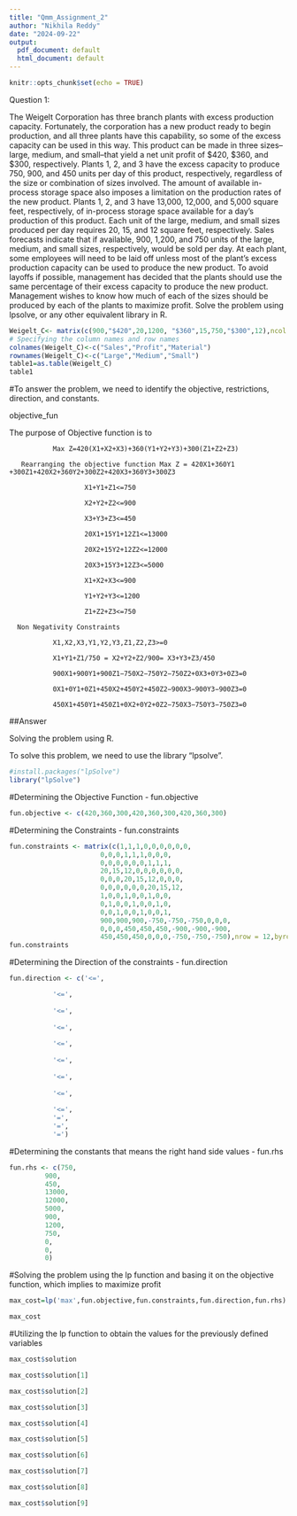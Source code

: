 ---
title: "Qmm_Assignment_2"
author: "Nikhila Reddy"
date: "2024-09-22"
output:
  pdf_document: default
  html_document: default
---

```{r setup, include=FALSE}
knitr::opts_chunk$set(echo = TRUE)
```


Question 1:

The Weigelt Corporation has three branch plants with excess production capacity. Fortunately, the corporation has a new product ready to begin production, and all three plants have this capability, so some of the excess capacity can be used in this way. This product can be made in three sizes–large, medium, and small–that yield a net unit profit of $420, $360, and $300, respectively. Plants 1, 2, and 3 have the excess capacity to produce 750, 900, and 450 units per day of this product, respectively, regardless of the size or combination of sizes involved. The amount of available in-process storage space also imposes a limitation on the production rates of the new product. Plants 1, 2, and 3 have 13,000, 12,000, and 5,000 square feet, respectively, of in-process storage space available for a day’s production of this product. Each unit of the large, medium, and small sizes produced per day requires 20, 15, and 12 square feet, respectively. Sales forecasts indicate that if available, 900, 1,200, and 750 units of the large, medium, and small sizes, respectively, would be sold per day. At each plant, some employees will need to be laid off unless most of the plant’s excess production capacity can be used to produce the new product. To avoid layoffs if possible, management has decided that the plants should use the same percentage of their excess capacity to produce the new product. Management wishes to know how much of each of the sizes should be produced by each of the plants to maximize profit. Solve the problem using lpsolve, or any other equivalent library in R.

```{r}
Weigelt_C<- matrix(c(900,"$420",20,1200, "$360",15,750,"$300",12),ncol =3,byrow=TRUE)
# Specifying the column names and row names
colnames(Weigelt_C)<-c("Sales","Profit","Material")
rownames(Weigelt_C)<-c("Large","Medium","Small")
table1=as.table(Weigelt_C)
table1
```
#To answer the problem, we need to identify the objective, restrictions, direction, and constants.


objective_fun

The purpose of Objective function is to

               Max Z=420(X1+X2+X3)+360(Y1+Y2+Y3)+300(Z1+Z2+Z3)

       Rearranging the objective function Max Z = 420X1+360Y1 +300Z1+420X2+360Y2+300Z2+420X3+360Y3+300Z3

                       X1+Y1+Z1<=750

                       X2+Y2+Z2<=900

                       X3+Y3+Z3<=450

                       20X1+15Y1+12Z1<=13000

                       20X2+15Y2+12Z2<=12000

                       20X3+15Y3+12Z3<=5000

                       X1+X2+X3<=900

                       Y1+Y2+Y3<=1200

                       Z1+Z2+Z3<=750

      Non Negativity Constraints

               X1,X2,X3,Y1,Y2,Y3,Z1,Z2,Z3>=0

               X1+Y1+Z1/750 = X2+Y2+Z2/900= X3+Y3+Z3/450
              
               900X1+900Y1+900Z1−750X2−750Y2−750Z2+0X3+0Y3+0Z3=0

               0X1+0Y1+0Z1+450X2+450Y2+450Z2−900X3−900Y3−900Z3=0

               450X1+450Y1+450Z1+0X2+0Y2+0Z2−750X3−750Y3−750Z3=0

##Answer

Solving the problem using R.

To solve this problem, we need to use the library "lpsolve".


```{r}
#install.packages("lpSolve")
library("lpSolve")
```

#Determining the Objective Function - fun.objective

```{r}
fun.objective <- c(420,360,300,420,360,300,420,360,300)
```

#Determining the Constraints - fun.constraints

```{r}
fun.constraints <- matrix(c(1,1,1,0,0,0,0,0,0,
                       0,0,0,1,1,1,0,0,0,
                       0,0,0,0,0,0,1,1,1,
                       20,15,12,0,0,0,0,0,0,
                       0,0,0,20,15,12,0,0,0,
                       0,0,0,0,0,0,20,15,12,
                       1,0,0,1,0,0,1,0,0,
                       0,1,0,0,1,0,0,1,0,
                       0,0,1,0,0,1,0,0,1,
                       900,900,900,-750,-750,-750,0,0,0,
                       0,0,0,450,450,450,-900,-900,-900,
                       450,450,450,0,0,0,-750,-750,-750),nrow = 12,byrow = TRUE)
fun.constraints
```
#Determining the Direction of the constraints - fun.direction

```{r}
fun.direction <- c('<=',

           '<=',
           
           '<=',
           
           '<=',
           
           '<=',
           
           '<=',
           
           '<=',
           
           '<=',
           
           '<=',
           '=',
           '=',
           '=')
```


#Determining the constants that means the right hand side values - fun.rhs

```{r}
fun.rhs <- c(750,
         900,
         450,
         13000,
         12000,
         5000,
         900,
         1200,
         750,
         0,
         0,
         0)
```


#Solving the problem using the lp function and basing it on the objective function, which implies to maximize profit


```{r}
max_cost=lp('max',fun.objective,fun.constraints,fun.direction,fun.rhs)

max_cost
```
#Utilizing the lp function to obtain the values for the previously defined variables


```{r}
max_cost$solution
```
```{r}
max_cost$solution[1]
```
```{r}
max_cost$solution[2]
```
```{r}
max_cost$solution[3]
```
```{r}
max_cost$solution[4]
```
```{r}
max_cost$solution[5]
```
```{r}
max_cost$solution[6]
```

```{r}
max_cost$solution[7]
```
```{r}
max_cost$solution[8]
```
```{r}
max_cost$solution[9]
```

